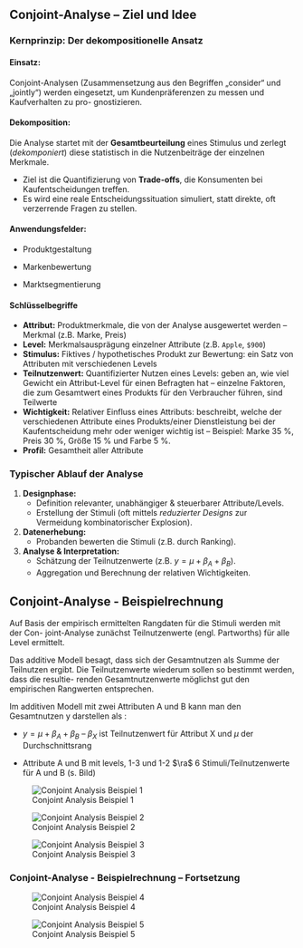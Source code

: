 ## Conjoint-Analyse -- Ziel und Idee

### Kernprinzip: Der dekompositionelle Ansatz {.unlisted}

#### Einsatz:
Conjoint-Analysen (Zusammensetzung aus den Begriffen „consider“ und „jointly“)
werden eingesetzt, um Kundenpräferenzen zu messen und Kaufverhalten zu pro-
gnostizieren.

#### Dekomposition:
Die Analyse startet mit der **Gesamtbeurteilung** eines Stimulus und zerlegt
(*dekomponiert*) diese statistisch in die Nutzenbeiträge der einzelnen
Merkmale.

-   Ziel ist die Quantifizierung von **Trade-offs**, die Konsumenten bei
    Kaufentscheidungen treffen.
-   Es wird eine reale Entscheidungssituation simuliert, statt direkte, oft
    verzerrende Fragen zu stellen.


#### Anwendungsfelder:

- Produktgestaltung

- Markenbewertung

- Marktsegmentierung

::: {.callout-note}
#### Schlüsselbegriffe

-   **Attribut:** Produktmerkmale, die von der Analyse ausgewertet werden -- Merkmal (z.B. Marke, Preis)
-   **Level:** Merkmalsausprägung einzelner Attribute (z.B. `Apple`, `$900`)
-   **Stimulus:** Fiktives / hypothetisches Produkt zur Bewertung: ein Satz von Attributen mit verschiedenen Levels
-   **Teilnutzenwert:** Quantifizierter Nutzen eines Levels: geben an, wie viel Gewicht ein Attribut-Level für einen Befragten hat -- einzelne Faktoren, die zum Gesamtwert eines Produkts für den Verbraucher führen, sind Teilwerte
-   **Wichtigkeit:** Relativer Einfluss eines Attributs: beschreibt, welche der verschiedenen Attribute eines Produkts/einer Dienstleistung bei der Kaufentscheidung mehr oder weniger wichtig ist -- Beispiel: Marke 35 %, Preis 30 %, Größe 15 % und Farbe 5 %.
-   **Profil:** Gesamtheit aller Attribute
:::


### Typischer Ablauf der Analyse {.unlisted}

1.  **Designphase:**
    -   Definition relevanter, unabhängiger & steuerbarer Attribute/Levels.
    -   Erstellung der Stimuli (oft mittels *reduzierter Designs* zur
        Vermeidung kombinatorischer Explosion).

2.  **Datenerhebung:**
    -   Probanden bewerten die Stimuli (z.B. durch Ranking).

3.  **Analyse & Interpretation:**
    -   Schätzung der Teilnutzenwerte (z.B. $y = \mu + \beta_A + \beta_B$).
    -   Aggregation und Berechnung der relativen Wichtigkeiten.



## Conjoint-Analyse - Beispielrechnung

Auf Basis der empirisch ermittelten Rangdaten für die Stimuli werden mit der Con-
joint-Analyse zunächst Teilnutzenwerte (engl. Partworths) für alle Level ermittelt.

Das additive Modell besagt, dass sich der Gesamtnutzen als Summe der Teilnutzen
ergibt. Die Teilnutzenwerte wiederum sollen so bestimmt werden, dass die resultie-
renden Gesamtnutzenwerte möglichst gut den empirischen Rangwerten entsprechen.

Im additiven Modell mit zwei Attributen A und B kann man den Gesamtnutzen y
darstellen als :

  - $y=\mu +\beta_A +\beta_B$ -- $\beta_X$ ist Teilnutzenwert für Attribut X und
  $\mu$ der Durchschnittsrang

  - Attribute A und B mit levels, 1-3 und 1-2 $\ra$ 6 Stimuli/Teilnutzenwerte 
  für A und B (s. Bild)


![Conjoint Analysis Beispiel 1](/figs/04_02_conjoint_01.png)

![Conjoint Analysis Beispiel 2](/figs/04_02_conjoint_02.png)

![Conjoint Analysis Beispiel 3](/figs/04_02_conjoint_03.png)


### Conjoint-Analyse - Beispielrechnung -- Fortsetzung {.unlisted}

![Conjoint Analysis Beispiel 4](/figs/04_02_conjoint_04.png)

![Conjoint Analysis Beispiel 5](/figs/04_02_conjoint_05.png)
